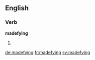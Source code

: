 ==English==

===Verb===
'''madefying'''

# {{present participle of|madefy}}

[[de:madefying]]
[[fr:madefying]]
[[sv:madefying]]